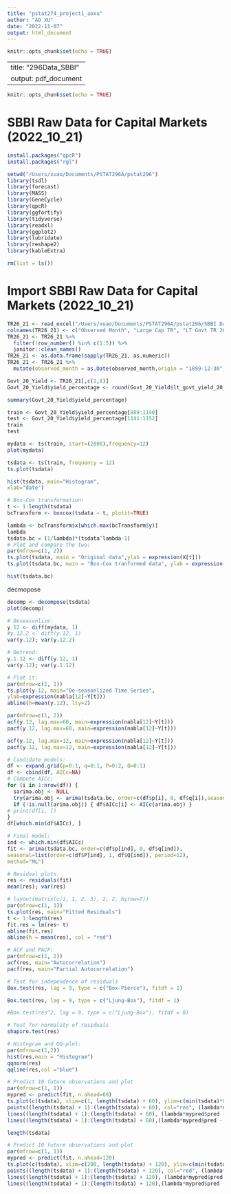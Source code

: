 ```yaml
---
title: "pstat274_project1_aoxu"
author: "AO XU"
date: "2022-11-07"
output: html_document
---
```


```r
knitr::opts_chunk$set(echo = TRUE)
```

---
title: "296Data_SBBI"
output: pdf_document
---

```r
knitr::opts_chunk$set(echo = TRUE)
```

# SBBI Raw Data for Capital Markets (2022_10_21)
```r
install.packages("qpcR")
install.packages("rgl")
```

```r
setwd("/Users/xuao/Documents/PSTAT296A/pstat296")
library(tsdl)
library(forecast)
library(MASS)
library(GeneCycle)
library(qpcR)
library(ggfortify)
library(tidyverse)
library(readxl)
library(ggplot2)
library(lubridate)
library(reshape2)
library(kableExtra)
```

```r
rm(list = ls())
```

# Import SBBI Raw Data for Capital Markets (2022_10_21)
```r
TR26_21 <- read_excel("/Users/xuao/Documents/PSTAT296A/pstat296/SBBI Data for Capital Markets (2022_10_21).xlsx", sheet =  "Processed")
colnames(TR26_21) <- c("Observed Month", "Large Cap TR", "LT Govt TR 20 YR","IT Govt TR 5 YR","LT Corp TR 20 YR","T-Bill TR 30 DAY","US CPI/ INFLATION","LT Govt Yield 20 YEAR","IT Govt Yield 5 YEAR")
TR26_21 <- TR26_21 %>%
  filter(!row_number() %in% c(1:5)) %>%
  janitor::clean_names()
TR26_21 <- as.data.frame(sapply(TR26_21, as.numeric))
TR26_21 <- TR26_21 %>%
  mutate(observed_month = as.Date(observed_month,origin = "1899-12-30")) 
```

```r
Govt_20_Yield <- TR26_21[,c(1,8)]
Govt_20_Yield$yield_percentage <- round(Govt_20_Yield$lt_govt_yield_20_year*100, digits = 3)
```

```r
summary(Govt_20_Yield$yield_percentage)
```

```r
train <- Govt_20_Yield$yield_percentage[889:1140]
test <- Govt_20_Yield$yield_percentage[1141:1152]
train
test
```

```r
mydata <- ts(train, start=(2000),frequency=12)
plot(mydata)
```
```r
tsdata <- ts(train, frequency = 12) 
ts.plot(tsdata)
```

```r
hist(tsdata, main="Histogram",
xlab="date")
```
```r
# Box-Cox transformation:
t <- 1:length(tsdata)
bcTransform <- boxcox(tsdata ~ t, plotit=TRUE)
```
```r
lambda <- bcTransform$x[which.max(bcTransform$y)]
lambda
tsdata.bc = (1/lambda)*(tsdata^lambda-1)
# Plot and compare the two:
par(mfrow=c(1, 2))
ts.plot(tsdata, main = "Original data",ylab = expression(X[t]))
ts.plot(tsdata.bc, main = "Box-Cox tranformed data", ylab = expression(Y[t]))
```
```r
hist(tsdata.bc)
```
decmopose
```r
decomp <- decompose(tsdata)
plot(decomp)
```

```r
# Deseasonlize:
y.12 <- diff(mydata, 1)
#y.12.2 <- diff(y.12, 1)
var(y.12); var(y.12.2)
```
```r
# Detrend:
y.1.12 <- diff(y.12, 1)
var(y.12); var(y.1.12)
```

```r
# Plot it:
par(mfrow=c(1, 1))
ts.plot(y.12, main="De-seasonlized Time Series",
ylab=expression(nabla[12]~Y[t]))
abline(h=mean(y.12), lty=2)
```
```r
par(mfrow=c(1, 2))
acf(y.12, lag.max=60, main=expression(nabla[12]~Y[t]))
pacf(y.12, lag.max=60, main=expression(nabla[12]~Y[t]))
```
```r
acf(y.12, lag.max=12, main=expression(nabla[12]~Y[t]))
pacf(y.12, lag.max=12, main=expression(nabla[12]~Y[t]))
```
```r
# Candidate models:
df <- expand.grid(p=0:1, q=0:1, P=0:2, Q=0:1)
df <- cbind(df, AICc=NA)
# Compute AICc:
for (i in 1:nrow(df)) {
  sarima.obj <- NULL
  try(arima.obj <- arima(tsdata.bc, order=c(df$p[i], 0, df$q[i]),seasonal=list(order=c(df$P[i], 1, df$Q[i]),period=12),method="ML"))
  if (!is.null(arima.obj)) { df$AICc[i] <- AICc(arima.obj) }
# print(df[i, ])
}
df[which.min(df$AICc), ]
```
```r
# Final model:
ind <- which.min(df$AICc)
fit <- arima(tsdata.bc, order=c(df$p[ind], 0, df$q[ind]),
seasonal=list(order=c(df$P[ind], 1, df$Q[ind]), period=12),
method="ML")
```

```r
# Residual plots:
res <- residuals(fit)
mean(res); var(res)
```

```r
# layout(matrix(c(1, 1, 2, 3), 2, 2, byrow=T))
par(mfrow=c(1, 1))
ts.plot(res, main="Fitted Residuals")
t <- 1:length(res)
fit.res = lm(res~ t)
abline(fit.res)
abline(h = mean(res), col = "red")
```
```r
# ACF and PACF:
par(mfrow=c(1, 2))
acf(res, main="Autocorrelation")
pacf(res, main="Partial Autocorrelation")
```
```r
# Test for independence of residuals
Box.test(res, lag = 9, type = c("Box-Pierce"), fitdf = 1)
```

```r
Box.test(res, lag = 9, type = c("Ljung-Box"), fitdf = 1)
```

```r
#Box.test(res^2, lag = 9, type = c("Ljung-Box"), fitdf = 0)
```
```r
# Test for normality of residuals
shapiro.test(res)
```

```r
# Histogram and QQ-plot:
par(mfrow=c(1,2))
hist(res,main = "Histogram")
qqnorm(res)
qqline(res,col ="blue")
```
```r
# Predict 10 future observations and plot
par(mfrow=c(1, 1))
mypred <- predict(fit, n.ahead=60)
ts.plot(c(tsdata), xlim=c(1, length(tsdata) + 60), ylim=c(min(tsdata)*0.8, max(tsdata)*1.2))
points((length(tsdata) + 1):(length(tsdata) + 60), col="red", (lambda*mypred$pred + 1)^(1/lambda))
lines((length(tsdata) + 1):(length(tsdata) + 60), (lambda*mypred$pred + 1.96*mypred$se + 1)^(1/lambda), lty=2)
lines((length(tsdata) + 1):(length(tsdata) + 60),(lambda*mypred$pred - 1.96*mypred$se + 1)^(1/lambda), lty=2)
```
```r
length(tsdata)
```

```r
# Predict 10 future observations and plot
par(mfrow=c(1, 1))
mypred <- predict(fit, n.ahead=120)
ts.plot(c(tsdata), xlim=c(200, length(tsdata) + 120), ylim=c(min(tsdata)*0.8, max(tsdata)*1.2))
points((length(tsdata) + 1):(length(tsdata) + 120), col="red", (lambda*mypred$pred + 1)^(1/lambda))
lines((length(tsdata) + 1):(length(tsdata) + 120), (lambda*mypred$pred + 1.96*mypred$se + 1)^(1/lambda), lty=2)
lines((length(tsdata) + 1):(length(tsdata) + 120),(lambda*mypred$pred - 1.96*mypred$se + 1)^(1/lambda), lty=2)
```



